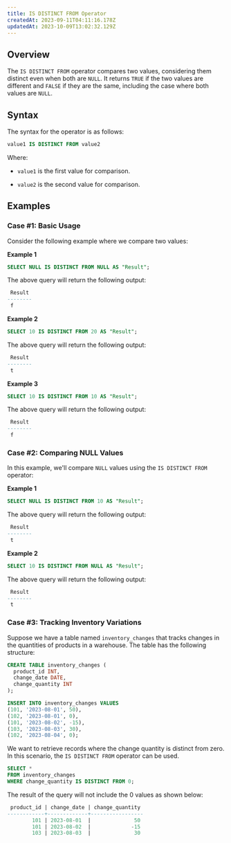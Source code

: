 ```yaml
---
title: IS DISTINCT FROM Operator
createdAt: 2023-09-11T04:11:16.178Z
updatedAt: 2023-10-09T13:02:32.129Z
---
```


## **Overview**

The `IS DISTINCT FROM` operator compares two values, considering them distinct even when both are `NULL`. It returns `TRUE` if the two values are different and `FALSE` if they are the same, including the case where both values are `NULL`.&#x20;

## **Syntax**

The syntax for the operator is as follows:

```sql
value1 IS DISTINCT FROM value2
```

Where:

*   `value1` is the first value for comparison.

*   `value2` is the second value for comparison.

## **Examples**

### Case #1: Basic Usage

Consider the following example where we compare two values:

**Example 1**

```sql
SELECT NULL IS DISTINCT FROM NULL AS "Result";
```

The above query will return the following output:

```sql
 Result 
--------
 f
```

**Example 2**

```sql
SELECT 10 IS DISTINCT FROM 20 AS "Result";
```

The above query will return the following output:

```sql
 Result 
--------
 t
```

**Example 3**

```sql
SELECT 10 IS DISTINCT FROM 10 AS "Result";    
```

The above query will return the following output:

```sql
 Result 
--------
 f
```

### Case #2: Comparing NULL Values

In this example, we'll compare `NULL` values using the `IS DISTINCT FROM` operator:

**Example 1**

```sql
SELECT NULL IS DISTINCT FROM 10 AS "Result";  
```

The above query will return the following output:

```sql
 Result 
--------
 t
```

**Example 2**

```sql
SELECT 10 IS DISTINCT FROM NULL AS "Result";
```

The above query will return the following output:

```sql
 Result 
--------
 t
```

### Case #3: Tracking Inventory Variations

Suppose we have a table named `inventory_changes` that tracks changes in the quantities of products in a warehouse. The table has the following structure:

```sql
CREATE TABLE inventory_changes (
  product_id INT,
  change_date DATE,
  change_quantity INT
);

INSERT INTO inventory_changes VALUES
(101, '2023-08-01', 50),
(102, '2023-08-01', 0),
(101, '2023-08-02', -15),
(103, '2023-08-03', 30),
(102, '2023-08-04', 0);
```

We want to retrieve records where the change quantity is distinct from zero. In this scenario, the `IS DISTINCT FROM` operator can be used.

```sql
SELECT *
FROM inventory_changes
WHERE change_quantity IS DISTINCT FROM 0;
```

The result of the query will not include the 0 values as shown below:

```sql
 product_id | change_date | change_quantity 
------------+-------------+-----------------
        101 | 2023-08-01  |              50
        101 | 2023-08-02  |             -15
        103 | 2023-08-03  |              30
```

